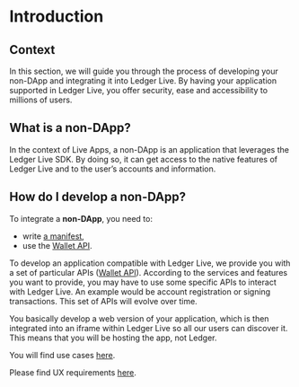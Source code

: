 # Introduction

## Context

In this section, we will guide you through the process of developing your non-DApp and integrating it into Ledger Live. By having your application supported in Ledger Live, you offer security, ease and accessibility to millions of users.

## What is a non-DApp?

In the context of Live Apps, a non-DApp is an application that leverages the Ledger Live SDK. By doing so, it can get access to the native features of Ledger Live and to the user’s accounts and information.

## How do I develop a non-DApp?

To integrate a **non-DApp**, you need to:

- write [a manifest](../docs/manifest/),
- use the [Wallet API](https://wallet.api.live.ledger.com/).

To develop an application compatible with Ledger Live, we provide you with a set of particular APIs ([Wallet API](https://wallet.api.live.ledger.com/)). According to the services and features you want to provide, you may have to use some specific APIs to interact with Ledger Live. An example would be account registration or signing transactions. This set of APIs will evolve over time.

You basically develop a web version of your application, which is then integrated into an iframe within Ledger Live so all our users can discover it. This means that you will be hosting the app, not Ledger.

You will find use cases [here](./use-cases/).

Please find UX requirements [here](./ux-req/).
